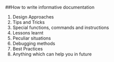

##How to write informative documentation

1. Design Approaches
2. Tips and Tricks
3. Special functions, commands and instructions
4. Lessons learnt
5. Peculiar situations
6. Debugging methods
7. Best Practices
8. Anything which can help you in future
